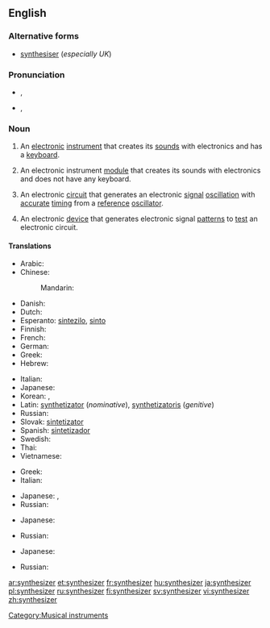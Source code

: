 ==English==

===Alternative forms===
* [[synthesiser]] (''especially UK'')

===Pronunciation===
* {{a|UK}} {{IPA|/ˈsɪn.θəˌsaɪ.zə(ɹ)/}}, {{SAMPA|/"sIn.T@%saI.z@(r)/}}
* {{a|US}} {{IPA|/ˈsɪn.θəˌsaɪ.zɚ/}}, {{SAMPA|/"sIn.T@%saI.z@`/}}

===Noun===
{{wikipedia}}
{{en-noun}}

# {{music}} An [[electronic]] [[instrument]] that creates its [[sound]]s with electronics and has a [[keyboard]].
# {{music}} An electronic instrument [[module]] that creates its sounds with electronics and does not have any keyboard.
# {{electronics}} An electronic [[circuit]] that generates an electronic [[signal]] [[oscillation]] with [[accurate]] [[timing]] from a [[reference]] [[oscillator]].
# {{electronics}} An electronic [[device]] that generates electronic signal [[pattern]]s to [[test]] an electronic circuit.

====Translations====
{{trans-top|music: an electronic keyboard instrument}}
* Arabic: {{t|ar|سنثسيزر|m|tr=sinthisayzar}}
* Chinese:
*: Mandarin: {{t-|cmn|合成器|tr=héchéngqì|sc=Hani}}
* Danish: {{t-|da|synthesizer}}
* Dutch: {{t-|nl|synthesizer}}
* Esperanto: [[sintezilo]], [[sinto]]
* Finnish: {{t+|fi|syntetisaattori}}
* French: {{t+|fr|synthétiseur}}
* German: {{t+|de|Synthesizer}}
* Greek: {{t-|el|συνθετητής|m|tr=synthetitís}}
* Hebrew: {{t|he|סינתיסייזר}}
{{trans-mid}}
* Italian: {{t+|it|sintetizzatore}}
* Japanese: {{t+|ja|シンセサイザー|tr=shinsesaizā}}
* Korean: {{t|ko|합성기|tr=hapseonggi|sc=Hang}},  {{t|ko|신시사이저|tr=sinsisaijeo|sc=Hang}}
* Latin: [[synthetizator]] (''nominative''), [[synthetizatoris]] (''genitive'')
* Russian: {{t+|ru|синтезатор|m|tr=sintezátor}}
* Slovak: [[sintetizator]]
* Spanish: [[sintetizador]]
* Swedish: {{t+|sv|synthesizer}}
* Thai: {{t|th|ซินธิไซเซอร์|tr=sin-thi-sy-ser}}
* Vietnamese: {{t|vi|bộ tổng hợp|xs=Vietnamese}}
{{trans-bottom}}

{{trans-top|music: an electronic instrument module without a keyboard}}
* Greek: {{t-|el|συνθετητής|m|tr=synthetitís}}
* Italian: {{t+|it|sintetizzatore|m}}
{{trans-mid}}
* Japanese: {{t+|ja|シンセサイザー|tr=shinsesaizā}}, {{t+|ja|音源|tr=ongen}}
* Russian: {{t+|ru|синтезатор|m|tr=sintezátor}}
{{trans-bottom}}

{{trans-top|electronics: an electronic circuit that generates an electronic signal oscillation}}
* Japanese: {{t+|ja|シンセサイザー|tr=shinsesaizā}}
{{trans-mid}}
* Russian: {{t+|ru|синтезатор|m|tr=sintezátor}}
{{trans-bottom}}

{{trans-top|electronics: an electronic device that generates electronic signal patterns}}
* Japanese: {{t+|ja|シンセサイザー|tr=shinsesaizā}}
{{trans-mid}}
* Russian: {{t+|ru|синтезатор|m|tr=sintezátor}}
{{trans-bottom}}

[[Category:Musical instruments]]

[[ar:synthesizer]]
[[et:synthesizer]]
[[fr:synthesizer]]
[[hu:synthesizer]]
[[ja:synthesizer]]
[[pl:synthesizer]]
[[ru:synthesizer]]
[[fi:synthesizer]]
[[sv:synthesizer]]
[[vi:synthesizer]]
[[zh:synthesizer]]